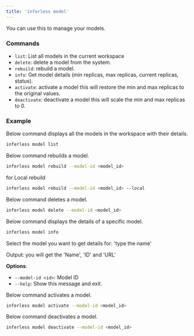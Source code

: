 ```yaml
---
title: 'inferless model'
---
```


You can use this to manage your models.

### Commands

- `list`: List all models in the current workspace
- `delete`: delete a model from the system.
- `rebuild`: rebuild a model.
- `info`: Get model details (min replicas, max replicas, current replicas, status).
- `activate`: activate a model this will restore the min and max replicas to the original values.
- `deactivate`: deactivate a model this will scale the min and max replicas to 0.

### Example

Below command displays all the models in the workspace with their details.

```bash
inferless model list
```

Below command rebuilds a model.

```bash
inferless model rebuild --model-id <model_id>
```

for Local rebuild

```bash
inferless model rebuild --model-id <model_id> --local
```

Below command deletes a model.

```bash
inferless model delete --model-id <model_id>
```

Below command displays the details of a specific model.

```bash
inferless model info
```

Select the model you want to get details for: 'type the name'

Output: you will get the 'Name', 'ID' and 'URL'

**Options**:

- `--model-id <id>`: Model ID
- `--help`: Show this message and exit.

Below command activates a model.

```bash
inferless model activate --model-id <model_id>
```

Below command deactivates a model.

```bash
inferless model deactivate --model-id <model_id>
```
